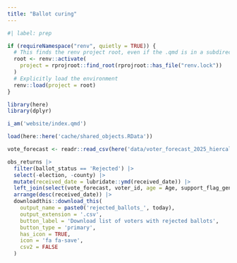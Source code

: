 ```yaml
---
title: "Ballot curing"
---
```


```r
#| label: prep

if (requireNamespace("renv", quietly = TRUE)) {
  # This finds the renv project root, even if the .qmd is in a subdirectory
  root <- renv::activate(
    project = rprojroot::find_root(rprojroot::has_file("renv.lock"))
  )
  # Explicitly load the environment
  renv::load(project = root)
}

library(here)
library(dplyr)

i_am('website/index.qmd')

load(here::here('cache/shared_objects.RData'))
```


```r
vote_forecast <- readr::read_csv(here('data/voter_forecast_2025_hiercal.csv'))

obs_returns |>
  filter(ballot_status == 'Rejected') |>
  select(-election, -county) |>
  mutate(received_date = lubridate::ymd(received_date)) |>
  left_join(select(vote_forecast, voter_id, age = Age, support_flag_general)) |>
  arrange(desc(received_date)) |>
  downloadthis::download_this(
    output_name = paste0('rejected_ballots_', today),
    output_extension = '.csv',
    button_label = 'Download list of voters with rejected ballots',
    button_type = 'primary',
    has_icon = TRUE,
    icon = 'fa fa-save',
    csv2 = FALSE
  )
```
